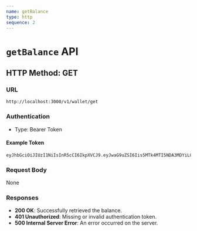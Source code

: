 ```yaml
---
name: getBalance
type: http
sequence: 2
---
```


# `getBalance` API

## HTTP Method: GET

### URL
`http://localhost:3000/v1/wallet/get`

### Authentication
- Type: Bearer Token

#### Example Token
```
eyJhbGciOiJIUzI1NiIsInR5cCI6IkpXVCJ9.eyJwaG9uZSI6Iis5MTk4MTI5NDA3MDYiLCJ1aWQiOiJyMmt2bzNqaGE1In0.pXhPxKd4kX1l80jbgNsJD233cYkIQMG9dJA8yM_PON4
```

### Request Body
None

### Responses
- **200 OK**: Successfully retrieved the balance.
- **401 Unauthorized**: Missing or invalid authentication token.
- **500 Internal Server Error**: An error occurred on the server.